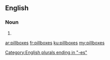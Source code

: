 ==English==

===Noun===
{{head|en|plural}}

# {{plural of|pillbox|lang=en}}

[[Category:English plurals ending in "-es"]]

[[ar:pillboxes]]
[[fr:pillboxes]]
[[ku:pillboxes]]
[[my:pillboxes]]